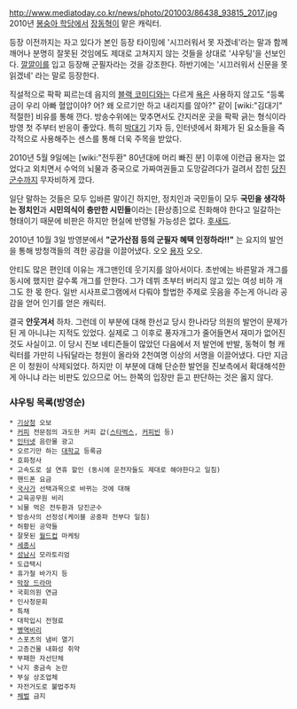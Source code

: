 http://www.mediatoday.co.kr/news/photo/201003/86438_93815_2017.jpg
2010년 [[봉숭아 학당]]에서 [[장동혁]]이 맡은 캐릭터. 

등장 이전까지는 자고 있다가 본인 등장 타이밍에 '시끄러워서 못 자겠네'라는 말과 함께 깨어나 분명히 잘못된 것임에도 제대로 고쳐지지 않는 것들을 상대로 '샤우팅'을 선보인다. [[깔깔이]]를 입고 등장해 군필자라는 것을 강조한다. 하반기에는 '시끄러워서 신문을 못 읽겠네' 라는 말로 등장한다.

직설적으로 팍팍 찌르는데 음지의 [[블랙 코미디]]와는 다르게 [[욕]]은 사용하지 않고도 "등록금이 우리 아빠 혈압이야? 어? 왜 오르기만 하고 내리지를 않아?" 같이 [wiki:"김대기" 적절한] 비유를 통해 깐다. 방송수위에는 맞추면서도 간지러운 곳을 팍팍 긁는 형식이라 방영 첫 주부터 반응이 좋았다. 특히 [[박대기]] 기자 등, 인터넷에서 화제가 된 요소들을 즉각적으로 사용해주는 센스를 통해 더욱 주목을 받았다.

2010년 5월 9일에는 [wiki:"전두환" 80년대에 머리 빠진 분] 이후에 이런급 용자는 없었다고 외치면서 수억의 뇌물과 중국으로 가짜여권들고 도망갈려다가 걸려서 잡힌 [[당진]][[군수]]까지 무자비하게 깠다.

일단 말하는 것들은 모두 입바른 말이긴 하지만, 정치인과 국민들이 모두 '''국민을 생각하는 정치인'''과 '''시민의식이 충만한 시민들'''이라는 [환상종]으로 진화해야 한다고 일갈하는 형태이기 때문에 비판은 하지만 현실에 반영될 가능성은 없다. [[후새드]].

2010년 10월 3일 방영분에서 '''"군가산점 등의 군필자 혜택 인정하라!!"''' 는 요지의 발언을 통해 방청객들의 격한 공감을 이끌어냈다. 오오 [[용자]] 오오.

안티도 많은 편인데 이유는 개그맨인데 웃기지를 않아서이다. 초반에는 바른말과 개그를 동시에 했지만 갈수록 개그를 안한다. 그가 데뷔 초부터 버리지 않고 있는 여성 비하 개그도 한 몫 한다. 일반 시사프로그램에서 다뤄야 할법한 주제로 웃음을 주는게 아니라 공감을 얻어 인기를 얻은 캐릭터.

결국 '''안웃겨서''' 하차. 그런데 이 부분에 대해 한선교 당시 한나라당 의원의 발언이 문제가 된 게 아니냐는 지적도 있었다. 실제로 그 이후로 풍자개그가 줄어들면서 재미가 없어진것도 사실이고. 이 당시 진보 네티즌들이 많았던 다음에서 저 발언에 반발, 동혁이 형 캐릭터를 가만히 나둬달라는 청원이 올라와 2천여명 이상의 서명을 이끌어냈다. 다만 지금은 이 청원이 삭제되었다. 하지만 이 부분에 대해 단순한 발언을 진보측에서 확대해석한게 아니냐 라는 비판도 있으므로 어느 한쪽의 입장만 듣고 판단하는 것은 옳지 않다.

=== 샤우팅 목록(방영순) ===
 * [[기상청]] 오보
 * [[커피]] 전문점의 과도한 커피 값([[스타벅스]], [[커피빈]] 등)
 * [[인터넷]] 음란물 광고
 * 오르기만 하는 [[대학교]] 등록금
 * 호화청사
 * 고속도로 설 연휴 할인 (동시에 운전자들도 제대로 해야한다고 일침)
 * 핸드폰 요금
 * [[국사]]가 선택과목으로 바뀌는 것에 대해
 * 교육공무원 비리
 * 뇌물 먹은 전두환과 당진군수
 * 방송사의 선정성(케이블 공중파 전부다 일침)
 * 허황된 공약들
 * 잘못된 [[월드컵]] 마케팅
 * [[세종]]시
 * [[성남]]시 모라토리엄
 * 도급택시
 * 휴가철 바가지 등
 * [[막장 드라마]]
 * 국회의원 연금
 * 인사청문회
 * 특채
 * 대학입시 전형료
 * [[병역비리]]
 * 스포츠의 냄비 열기
 * 고층건물 내화성 취약
 * 부패한 자선단체
 * 낙지 중금속 논란
 * 부실 상조업체
 * 자전거도로 불법주차
 * [[체벌]] 금지
